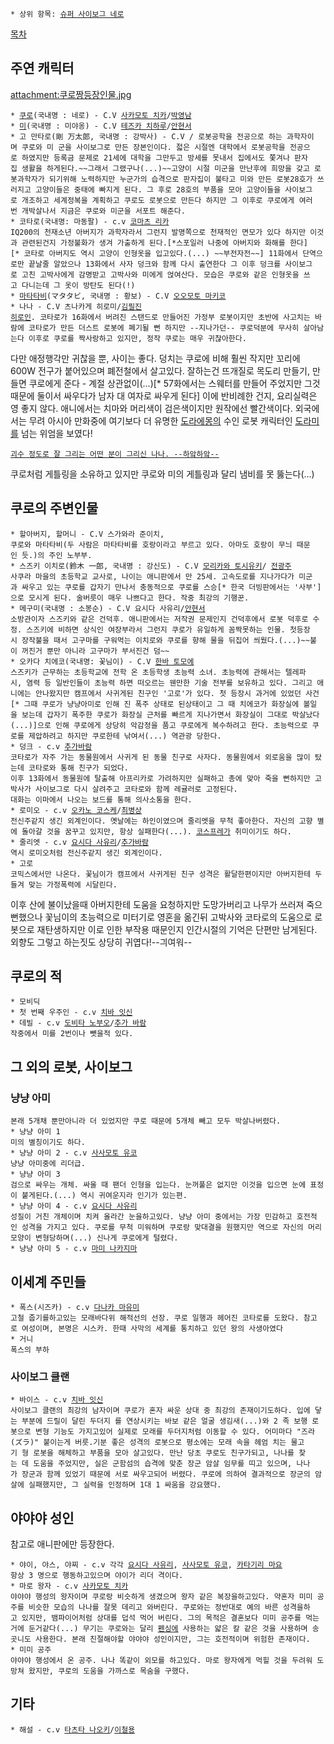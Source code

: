  * 상위 항목: [[슈퍼 사이보그 네로]]
[[목차]]
== 주연 캐릭터 ==
attachment:쿠로짱등장인물.jpg
 * [[쿠로(사이보그 쿠로짱)|쿠로]](국내명 : 네로) - C.V [[사카모토 치카]]/[[박영남]]
 * [[미(사이보그 쿠로짱)|미]](국내명 : 미야옹) - C.V [[테즈카 치하루]]/[[안현서]]
 * 고 만타로(剛 万太郎, 국내명 : 강박사) - C.V [[]]/ 로봇공학을 전공으로 하는 과학자이며 쿠로와 미 군을 사이보그로 만든 장본인이다. 젋은 시절엔 대학에서 로봇공학을 전공으로 하였지만 등록금 문제로 21세에 대학을 그만두고 방세를 못내서 집에서도 쫓겨나 판자집 생활을 하게된다.~~그래서 그랬구나(...)~~고양이 시절 미군을 만난후에 희망을 갖고 로봇과학자가 되기위해 노력하지만 누군가의 습격으로 판자집이 불타고 미와 만든 로봇28호가 쓰러지고 고양이들은 중태에 빠지게 된다. 그 후로 28호의 부품을 모아 고양이들을 사이보그로 개조하고 세계정복을 계획하고 쿠로도 로봇으로 만든다 하지만 그 이후로 쿠로에게 여러번 개박살나서 지금은 쿠로와 미군을 서포트 해준다.
 * 코타로(국내명: 마동팔) - c.v [[코마츠 리카]]
 IQ200의 천재소년 아버지가 과학자라서 그런지 발명쪽으로 천재적인 면모가 있다 하지만 이것과 관련된건지 가정불화가 생겨 가출하게 된다.[*스포일러 나중에 아버지와 화해를 한다][* 코타로 아버지도 역시 고양이 인형옷을 입고있다.(...) ~~부전자전~~] 11화에서 단역으로만 끝날줄 알았으나 13화에서 사자 덩크와 함께 다시 출연한다 그 이후 덩크를 사이보그로 고친 고박사에게 감명받고 고박사와 미에게 얹여산다. 모습은 쿠로와 같은 인형옷을 쓰고 다니는데 그 옷이 방탄도 된다(!)
 * [[마타타비]](マタタビ, 국내명 : 황보) - C.V [[오오모토 마키코]]
 * 나나 - C.V 츠나카게 히로미/[[김필진]]
 [[히로인]]. 코타로가 16화에서 버려진 스탠드로 만들어진 가정부 로봇이지만 초반에 사고치는 바람에 코타로가 만든 더스트 로봇에 폐기될 뻔 하지만 --지나가던-- 쿠로덕분에 무사히 살아남는다 이후로 쿠로를 짝사랑하고 있지만, 정작 쿠로는 매우 귀찮아한다. 
다만 애정행각만 귀찮을 뿐, 사이는 좋다. 덩치는 쿠로에 비해 훨씬 작지만 꼬리에 600W 전구가 붙어있으며 폐전철에서 살고있다. 잘하는건 뜨개질로 목도리 만들기, 만들면 쿠로에게 준다 - 계절 상관없이(...)[* 57화에서는 스웨터를 만들어 주었지만 그것때문에 둘이서 싸우다가 남자 대 여자로 싸우게 된다] 이에 반비례한 건지, 요리실력은 영 좋지 않다. 
애니에서는 치마와 머리색이 검은색이지만 원작에선 빨간색이다. 외국에서는 무려 아시아 만화중에 여기보다 더 유명한 [[도라에몽]]의 수인 로봇 캐릭터인 [[도라미]]를 넘는 위엄을 보였다!
 [http://xenon001.deviantart.com/art/Nanachan-XD-125473195 괴수 정도로 잘 그리는 어떤 분이 그리신 나나. --하앜하앜--]
쿠로처럼 게틀링을 소유하고 있지만 쿠로와 미의 게틀링과 달리 냄비를 못 뚫는다(...)
== 쿠로의 주변인물 ==
 * 할아버지, 할머니 - C.V 스가와라 준이치,
 쿠로와 마타타비(두 사람은 마타타비를 호랑이라고 부르고 있다. 아마도 호랑이 무늬 때문인 듯.)의 주인 노부부.
 * 스즈키 이치로(鈴木 一郎, 국내명 : 강신도) - C.V [[모리카와 토시유키]]/ [[전광주]]
 사쿠라 마을의 초등학교 교사로, 나이는 애니판에서 만 25세. 고속도로를 지나가다가 미군과 싸우고 있는 쿠로를 갑자기 만나서 충동적으로 쿠로를 스승[* 한국 더빙판에서는 '사부']으로 모시게 된다. 술버릇이 매우 나쁘다고 한다. 작중 최강의 기행꾼.
 * 메구미(국내명 : 소봉순) - C.V 요시다 사유리/[[안현서]]
 소방관이자 스즈키와 같은 건덕후. 애니판에서는 저작권 문제인지 건덕후에서 로봇 덕후로 수정. 스즈키에 비하면 상식인 여장부라서 그런지 쿠로가 유일하게 꼼짝못하는 인물. 첫등장시 장작불을 때서 고구마를 구워먹는 이치로와 쿠로를 향해 물을 뒤집어 씌웠다.(...)~~불이 꺼진거 뿐만 아니라 고구마가 부서진건 덤~~
 * 오카다 치에코(국내명: 꽃님이) - C.V [[한바 토모에]]
 스즈키가 근무하는 초등학교에 전학 온 초등학생 초능력 소녀. 초능력에 관해서는 텔레파시, 염력 등 일반인들이 초능력 하면 떠오르는 웬만한 기술 전부를 보유하고 있다. 그리고 애니에는 안나왔지만 캠프에서 사귀게된 친구인 '고로'가 있다. 첫 등장시 과거에 있었던 사건[* 그때 쿠로가 냥냥아미로 인해 진 폭주 상태로 된상태이고 그 때 치에코가 화장실에 볼일을 보는데 갑자기 폭주한 쿠로가 화장실 근처를 빠르게 지나가면서 화장실이 그대로 박살났다(...)]으로 인해 쿠로에게 상당히 악감정을 품고 쿠로에게 복수하려고 한다. 초능력으로 쿠로를 제압하려고 하지만 쿠로한테 낚여서(...) 역관광 당한다.
 * 덩크 - c.v [[추가바람]]
 코타로가 자주 가는 동물원에서 사귀게 된 동물 친구로 사자다. 동물원에서 외로움을 많이 탔는데 코타로와 통해 친구가 되었다. 
 이후 13화에서 동물원에 탈출해 아프리카로 가려하지만 실패하고 총에 맞아 죽을 뻔하지만 고박사가 사이보그로 다시 살려주고 코타로와 함께 레귤러로 고정된다. 
 대화는 이마에서 나오는 보드를 통해 의사소통을 한다.
 * 로미오 - c.v [[오카노 코스케]]/[[최병상]]
 전신주같지 생긴 외계인이다. 옛날에는 하인이였으며 줄리엣을 무척 좋아한다. 자신의 고향 별에 돌아갈 것을 꿈꾸고 있지만, 항상 실패한다(...). [[코스프레]]가 취미이기도 하다. 
 * 줄리엣 - c.v [[요시다 사유리]]/[[추가바람]]
 역시 로미오처럼 전신주같지 생긴 외계인이다.
 * 고로
 코믹스에서만 나온다. 꽃님이가 캠프에서 사귀게된 친구 성격은 활달한편이지만 아버지한테 두들겨 맞는 가정폭력에 시달린다.
이후 산에 불이났을때 아버지한테 도움을 요청하지만 도망가버리고 나무가 쓰러져 죽으뻔했으나 꽃님이의 초능력으로 미터기로 영혼을 옮긴뒤 고박사와 코타로의 도움으로 로봇으로 재탄생하지만 이로 인한 부작용 때문인지 인간시절의 기억은 단편만 남게된다. 외향도 그렇고 하는짓도 상당히 귀엽다!--긔여워--
== 쿠로의 적 ==
 * 모비딕
 * 첫 번째 우주인 - c.v [[치바 잇신]]
 * 데빌 - c.v [[도비타 노부오]]/[[추가 바람]]
 작중에서 미를 2번이나 뺏을적 있다.
== 그 외의 로봇, 사이보그 ==
=== 냥냥 아미 ===
 본래 5개채 뿐만아니라 더 있었지만 쿠로 때문에 5개체 빼고 모두 박살나버렸다.
 * 냥냥 아미 1
 미의 별칭이기도 하다.
 * 냥냥 아미 2 - c.v [[사사모토 유코]]
 냥냥 아미중에 리더급.
 * 냥냥 아미 3
 검으로 싸우는 개체. 싸울 때 팬더 인형을 입는다. 눈꺼풀은 없지만 이것을 입으면 눈에 표정이 붙게된다.(...) 역시 귀여운지라 인기가 있는편.
 * 냥냥 아미 4 - c.v [[요시다 사유리]]
 성질이 거친 개체이며 치켜 올라간 눈을하고있다. 냥냥 아미 중에서는 가장 민감하고 호전적인 성격을 가지고 있다. 쿠로를 무척 미워하며 쿠로랑 맞대결을 원했지만 역으로 자신의 머리모양이 변형당하며(...) 신나게 쿠로에게 털렸다.
 * 냥냥 아미 5 - c.v [[마미 나카지마]]

== 이세계 주민들 ==
 * 폭스(시즈카) - c.v [[다나카 마유미]]
 고철 줍기를하고있는 모래바다위 해적선의 선장. 쿠로 일행과 헤어진 코타로를 도왔다. 참고로 여성이며, 본명은 시스카. 한때 사막의 세계를 통치하고 있던 왕의 사생아였다
 * 거니 
 폭스의 부하
=== 사이보그 클랜 ===
 * 바이스 - c.v [[치바 잇신]]
 사이보그 클랜의 최강의 남자이며 쿠로가 혼자 싸운 상대 중 최강의 존재이기도하다. 입에 닿는 부분에 드릴이 달린 두더지 를 연상시키는 바보 같은 얼굴 생김새(...)와 2 족 보행 로봇으로 변형 기능도 가지고있어 실제로 모래를 두더지처럼 이동할 수 있다. 어미마다 "즈라(ズラ)" 붙이는게 버릇.기분 좋은 성격의 로봇으로 평소에는 모래 속을 헤엄 치는 물고기 형 로봇을 해체하고 부품을 모아 살고있다. 만난 당초 쿠로도 친구가되고, 나나를 찾는 데 도움을 주었지만, 실은 군함섬의 습격에 맞춘 장군 암살 임무를 띠고 있으며, 나나가 장군과 함께 있었기 때문에 서로 싸우고되어 버렸다. 쿠로에 의하여 결과적으로 장군의 암살에 실패했지만, 그 실력을 인정하며 1대 1 싸움을 강요했다.
== 야야야 성인 ==
참고로 애니판에만 등장한다.
 * 야이, 야스, 야찌 - c.v 각각 [[요시다 사유리]], [[사사모토 유코]], [[카타기리 마요]]
 항상 3 명으로 행동하고있으며 야이가 리더 격이다.
 * 마로 왕자 - c.v [[사카모토 치카]]
 야야야 행성의 왕자이며 쿠로랑 비슷하게 생겼으며 왕자 같은 복장을하고있다. 약혼자 미미 공주를 비슷한 모습의 나나를 잘못 데리고 와버린다. 쿠로와는 정반대로 예의 바른 성격을하고 있지만, 뱀파이어처럼 상대를 덥석 먹어 버린다. 그의 목적은 결혼보다 미미 공주를 먹는거에 둔거같다(...) 무기는 쿠로와는 달리 [[펜싱]]에 사용하는 얇은 칼 같은 것을 사용하며 송곳니도 사용한다. 본래 친절해야할 야야야 성인이지만, 그는 호전적이며 위험한 존재이다.
 * 미미 공주 
 야야야 행성에서 온 공주. 나나 똑같이 외모를 하고있다. 마로 왕자에게 먹힐 것을 두려워 도망쳐 왔지만, 쿠로의 도움을 가까스로 목숨을 구했다.
== 기타 ==
 * 해설 - c.v [[타츠타 나오키]]/[[이철용]]
